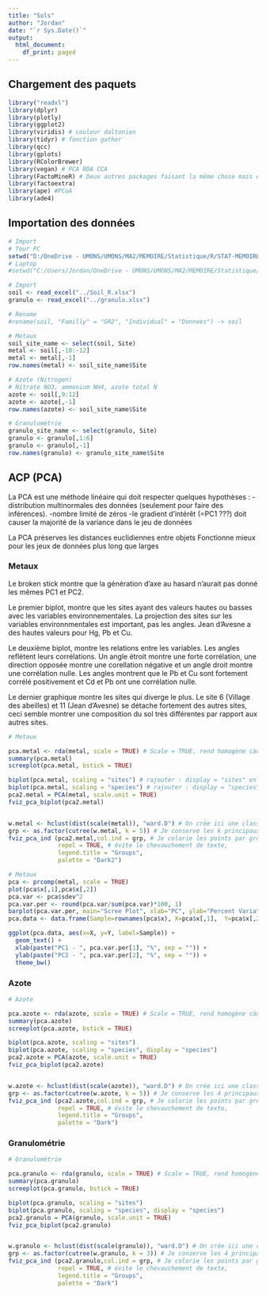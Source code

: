 ```yaml
---
title: "Sols"
author: "Jordan"
date: "`r Sys.Date()`"
output:
  html_document:
    df_print: paged
---
```


## Chargement des paquets

```r
library("readxl") 
library(dplyr)
library(plotly)
library(ggplot2)
library(viridis) # couleur daltonien
library(tidyr) # fonction gather
library(qcc)
library(gplots)
library(RColorBrewer)
library(vegan) # PCA RDA CCA
library(FactoMineR) # Deux autres packages faisant la même chose mais en plus esthétique
library(factoextra)
library(ape) #PCoA
library(ade4)
```

## Importation des données
```r
# Import
# Tour PC
setwd("D:/OneDrive - UMONS/UMONS/MA2/MEMOIRE/Statistique/R/STAT-MEMOIRE/RAW1/From DFF")
# Laptop
#setwd("C:/Users/Jordan/OneDrive - UMONS/UMONS/MA2/MEMOIRE/Statistique/R/STAT-MEMOIRE/RAW1/From DFF")

# Import
soil <- read_excel("../Soil_R.xlsx")
granulo <- read_excel("../granulo.xlsx")

# Rename
#rename(soil, "Familly" = "GR2", "Individual" = "Donnees") -> soil

# Metaux
soil_site_name <- select(soil, Site)
metal <- soil[,-10:-12]
metal <- metal[,-1]
row.names(metal) <- soil_site_name$Site

# Azote (Nitrogen) 
# Nitrate NO3, ammonium NH4, azote total N
azote <- soil[,9:12]
azote <- azote[,-1]
row.names(azote) <- soil_site_name$Site

# Granulométrie
granulo_site_name <- select(granulo, Site)
granulo <- granulo[,1:6]
granulo <- granulo[,-1]
row.names(granulo) <- granulo_site_name$Site

```

## ACP (PCA)

La PCA est une méthode linéaire qui doit respecter quelques hypothèses :
-distribution multinormales des données (seulement pour faire des inférences).
-nombre limité de zéros
-le gradient d'intérêt (=PC1 ???) doit causer la majorité de la variance dans le jeu de données

La PCA préserves les distances euclidiennes entre objets
Fonctionne mieux pour les jeux de données plus long que larges

### Metaux



Le broken stick montre que la génération d'axe au hasard n'aurait pas donné les mêmes PC1 et PC2.

Le premier biplot, montre que les sites ayant des valeurs hautes ou basses avec les variables environnementales.
La projection des sites sur les variables environnmentales est important, pas les angles.
Jean d'Avesne a des hautes valeurs pour Hg, Pb et Cu.

Le deuxième biplot, montre les relations entre les variables. Les angles reflètent leurs corrélations.
Un angle étroit montre une forte corrélation, une direction opposée montre une corellation négative et un angle droit montre une corrélation nulle.
Les angles montrent que le Pb et Cu sont fortement corrélé positivement et Cd et Pb ont une corrélation nulle.

Le dernier graphique montre les sites qui diverge le plus. Le site 6 (Village des abeilles) et 11 (Jean d'Avesne) se détache fortement des autres sites, ceci semble montrer une composition du sol très différentes par rapport aux autres sites.
```r
# Metaux

pca.metal <- rda(metal, scale = TRUE) # Scale = TRUE, rend homogène càd, centré et réduit
summary(pca.metal)
screeplot(pca.metal, bstick = TRUE)

biplot(pca.metal, scaling = "sites") # rajouter : display = "sites" enlève les variables environnementales
biplot(pca.metal, scaling = "species") # rajouter : display = "species" enlève les sites
pca2.metal = PCA(metal, scale.unit = TRUE)
fviz_pca_biplot(pca2.metal)


w.metal <- hclust(dist(scale(metal)), "ward.D") # On crée ici une classification des sites
grp <- as.factor(cutree(w.metal, k = 5)) # Je conserve les k principaux groupes de cette classification
fviz_pca_ind (pca2.metal,col.ind = grp, # Je colorie les points par groupes
              repel = TRUE, # évite le chevauchement de texte,
              legend.title = "Groups",
              palette = "Dark2")
```
```r
# Metaux
pca <- prcomp(metal, scale = TRUE)
plot(pca$x[,1],pca$x[,2])
pca.var <- pca$sdev^2
pca.var.per <- round(pca.var/sum(pca.var)*100, 1)
barplot(pca.var.per, main="Scree Plot", xlab="PC", ylab="Percent Variation") # Montre quel PC compte le plus de variation 
pca.data <- data.frame(Sample=rownames(pca$x), X=pca$x[,1],  Y=pca$x[,2])

ggplot(pca.data, aes(x=X, y=Y, label=Sample)) +
  geom_text() +
  xlab(paste("PC1 - ", pca.var.per[1], "%", sep = "")) +
  ylab(paste("PC2 - ", pca.var.per[2], "%", sep = "")) +
  theme_bw()

```


### Azote
```r
# Azote

pca.azote <- rda(azote, scale = TRUE) # Scale = TRUE, rend homogène càd, centré et réduit
summary(pca.azote)
screeplot(pca.azote, bstick = TRUE)

biplot(pca.azote, scaling = "sites")
biplot(pca.azote, scaling = "species", display = "species")
pca2.azote = PCA(azote, scale.unit = TRUE)
fviz_pca_biplot(pca2.azote)


w.azote <- hclust(dist(scale(azote)), "ward.D") # On crée ici une classification des sites
grp <- as.factor(cutree(w.azote, k = 5)) # Je conserve les 4 principaux groupes de cette classification
fviz_pca_ind (pca2.azote,col.ind = grp, # Je colorie les points par groupes
              repel = TRUE, # évite le chevauchement de texte,
              legend.title = "Groups",
              palette = "Dark")
```

### Granulométrie
```r
# Granulométrie

pca.granulo <- rda(granulo, scale = TRUE) # Scale = TRUE, rend homogène càd, centré et réduit
summary(pca.granulo)
screeplot(pca.granulo, bstick = TRUE)

biplot(pca.granulo, scaling = "sites")
biplot(pca.granulo, scaling = "species", display = "species")
pca2.granulo = PCA(granulo, scale.unit = TRUE)
fviz_pca_biplot(pca2.granulo)


w.granulo <- hclust(dist(scale(granulo)), "ward.D") # On crée ici une classification des sites
grp <- as.factor(cutree(w.granulo, k = 3)) # Je conserve les 4 principaux groupes de cette classification
fviz_pca_ind (pca2.granulo,col.ind = grp, # Je colorie les points par groupes
              repel = TRUE, # évite le chevauchement de texte,
              legend.title = "Groups",
              palette = "Dark")
```

```r

```






